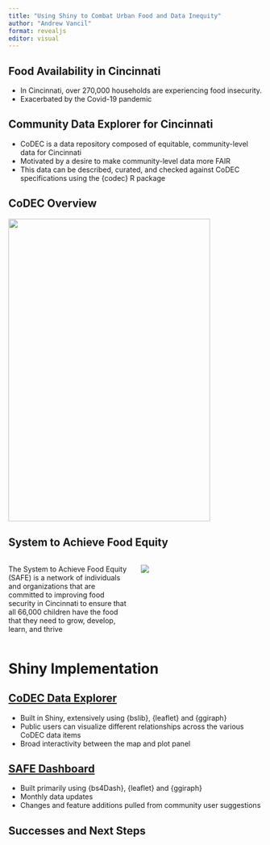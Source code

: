 ```yaml
---
title: "Using Shiny to Combat Urban Food and Data Inequity"
author: "Andrew Vancil"
format: revealjs
editor: visual
---
```


## Food Availability in Cincinnati

-   In Cincinnati, over 270,000 households are experiencing food insecurity.
-   Exacerbated by the Covid-19 pandemic

## Community Data Explorer for Cincinnati

-   CoDEC is a data repository composed of equitable, community-level data for Cincinnati
-   Motivated by a desire to make community-level data more FAIR
-   This data can be described, curated, and checked against CoDEC specifications using the {codec} R package

## CoDEC Overview

![](codec_overview-cropped.svg){fig-align="center" width="400" height="600"}

## System to Achieve Food Equity

::: columns
::: {.column width="50%"}
The System to Achieve Food Equity (SAFE) is a network of individuals and organizations that are committed to improving food security in Cincinnati to ensure that all 66,000 children have the food that they need to grow, develop, learn, and thrive
:::

::: {.column width="50%"}
![](SAFE_logo.png)
:::

:::

# Shiny Implementation

## [CoDEC Data Explorer](https://geomarker.io/codec/codec_shiny)

- Built in Shiny, extensively using {bslib}, {leaflet} and {ggiraph}
- Public users can visualize different relationships across the various CoDEC data items
- Broad interactivity between the map and plot panel

## [SAFE Dashboard](https://grapph.shinyapps.io/safe)

- Built primarily using {bs4Dash}, {leaflet} and {ggiraph}
- Monthly data updates
- Changes and feature additions pulled from community user suggestions

## Successes and Next Steps
